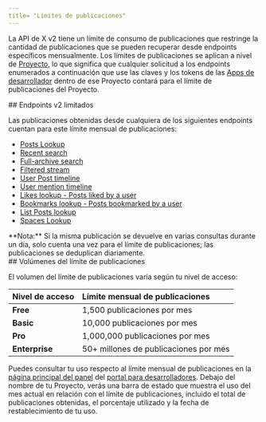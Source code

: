 ```yaml
---
title= "Límites de publicaciones"
---
```


La API de X v2 tiene un límite de consumo de publicaciones que restringe la cantidad de publicaciones que se pueden recuperar desde endpoints específicos mensualmente. Los límites de publicaciones se aplican a nivel de [Proyecto](/es/resources/fundamentals/projects), lo que significa que cualquier solicitud a los endpoints enumerados a continuación que use las claves y los tokens de las [Apps de desarrollador](/es/resources/fundamentals/developer-apps) dentro de ese Proyecto contará para el límite de publicaciones del Proyecto.

<div id="limited-v2-endpoints">
  ## Endpoints v2 limitados
</div>

Las publicaciones obtenidas desde cualquiera de los siguientes endpoints cuentan para este límite mensual de publicaciones:

- [Posts Lookup](/es/x-api/posts/lookup/introduction)
- [Recent search](/es/x-api/posts/counts/introduction)
- [Full-archive search](/es/x-api/posts/counts/introduction)
- [Filtered stream](/es/x-api/posts/filtered-stream)
- [User Post timeline](/es/x-api/posts/timelines)
- [User mention timeline](/es/x-api/posts/timelines)
- [Likes lookup - Posts liked by a user](/es/x-api/posts/likes)
- [Bookmarks lookup - Posts bookmarked by a user](/es/x-api/posts/bookmarks/introduction)
- [List Posts lookup](/es/x-api/lists/list-tweets/introduction)
- [Spaces Lookup](/es/x-api/spaces/lookup/introduction)

<Note>
  **Nota:** Si la misma publicación se devuelve en varias consultas durante un día, solo cuenta una vez para el límite de publicaciones; las publicaciones se deduplican diariamente.
</Note>

<div id="post-cap-volumes">
  ## Volúmenes del límite de publicaciones
</div>

El volumen del límite de publicaciones varía según tu nivel de acceso:

| Nivel de acceso | Límite mensual de publicaciones |
|:---------------|:--------------------------------|
| **Free**       | 1,500 publicaciones por mes     |
| **Basic**      | 10,000 publicaciones por mes    |
| **Pro**        | 1,000,000 publicaciones por mes |
| **Enterprise** | 50+ millones de publicaciones por mes |

Puedes consultar tu uso respecto al límite mensual de publicaciones en la [página principal del panel](https://developer.x.com/content/developer-twitter/en/portal/dashboard) del [portal para desarrolladores](/es/resources/fundamentals/developer-portal). Debajo del nombre de tu Proyecto, verás una barra de estado que muestra el uso del mes actual en relación con el límite de publicaciones, incluido el total de publicaciones obtenidas, el porcentaje utilizado y la fecha de restablecimiento de tu uso.